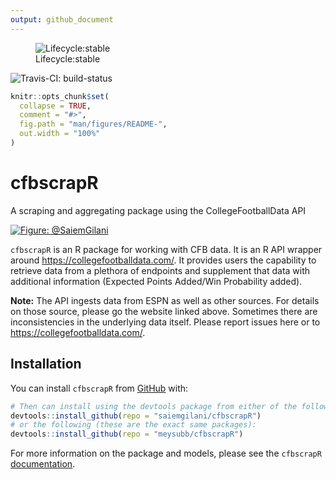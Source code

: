 ```yaml
---
output: github_document
---
```


<!-- README.md is generated from README.Rmd. Please edit that file -->

<!-- badges: start -->
  ![Lifecycle:stable](https://img.shields.io/badge/lifecycle-stable-brightgreen.svg)
  
  ![Travis-CI: build-status](https://travis-ci.com/saiemgilani/cfbscrapR.svg?token=BxsozfUD3VCvCzzJpdFf&branch=master)
  <!-- badges: end -->

```r
knitr::opts_chunk$set(
  collapse = TRUE,
  comment = "#>",
  fig.path = "man/figures/README-",
  out.width = "100%"
)
```

# cfbscrapR 
A scraping and aggregating package using the CollegeFootballData API

<a href="https://imgur.com/jBcXRgw"><img src="https://i.imgur.com/jBcXRgw.png" title="Figure: @SaiemGilani" /></a>

`cfbscrapR` is an R package for working with CFB data. It is an R API wrapper around [https://collegefootballdata.com/](https://collegefootballdata.com/). It provides users the capability to retrieve data from a plethora of endpoints and supplement that data with additional information (Expected Points Added/Win Probability added). 

__Note:__ The API ingests data from ESPN as well as other sources. For details on those source, please go the website linked above. Sometimes there are inconsistencies in the underlying data itself. Please report issues here or to [https://collegefootballdata.com/](https://collegefootballdata.com/). 

## Installation
You can install `cfbscrapR` from [GitHub](https://github.com/saiemgilani/cfbscrapR) with:

``` r
# Then can install using the devtools package from either of the following:
devtools::install_github(repo = "saiemgilani/cfbscrapR")
# or the following (these are the exact same packages):
devtools::install_github(repo = "meysubb/cfbscrapR")
```

For more information on the package and models, please see the `cfbscrapR` [documentation](https://saiemgilani.github.io/cfbscrapR/).
